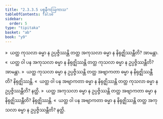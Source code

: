 ```yaml
---
title: "2.3.3.5 ပစ္စနီကဩကာသ"
tableOfContents: false
sidebar:
  order: 5
type: "tipitaka"
basket: "ab"
book: "y9"
---
```



<DynamicBreadcrumb />

<Division number="195" book="y9" e="ch" v="35" p="61">

<Paragraph number="823" book="y9">
»  ယတ္ထ ကုသလာ ဓမ္မာ န ဥပ္ပဇ္ဇိဿန္တိ တတ္ထ အကုသလာ ဓမ္မာ န နိရုဇ္ဈိဿန္တီတိ? အာမန္တာ.
</Paragraph>

<Paragraph number="824" book="y9">
«  ယတ္ထ ဝါ ပန အကုသလာ ဓမ္မာ န နိရုဇ္ဈိဿန္တိ တတ္ထ ကုသလာ ဓမ္မာ န ဥပ္ပဇ္ဇိဿန္တီတိ? အာမန္တာ.
</Paragraph>

<Paragraph number="825" book="y9">
»  ယတ္ထ ကုသလာ ဓမ္မာ န ဥပ္ပဇ္ဇိဿန္တိ တတ္ထ အဗျာကတာ ဓမ္မာ န နိရုဇ္ဈိဿန္တီတိ? နိရုဇ္ဈိဿန္တိ.
</Paragraph>

<Paragraph number="826" book="y9">
«  ယတ္ထ ဝါ ပန အဗျာကတာ ဓမ္မာ န နိရုဇ္ဈိဿန္တိ တတ္ထ ကုသလာ ဓမ္မာ န ဥပ္ပဇ္ဇိဿန္တီတိ? နတ္ထိ.
</Paragraph>

</Division>
<Division number="196" book="y9" e="ch" v="35" p="61">

<Paragraph number="827" book="y9">
»  ယတ္ထ အကုသလာ ဓမ္မာ န ဥပ္ပဇ္ဇိဿန္တိ တတ္ထ အဗျာကတာ ဓမ္မာ န နိရုဇ္ဈိဿန္တီတိ? နိရုဇ္ဈိဿန္တိ.
</Paragraph>

<Paragraph number="828" book="y9">
«  ယတ္ထ ဝါ ပန အဗျာကတာ ဓမ္မာ န နိရုဇ္ဈိဿန္တိ တတ္ထ အကုသလာ ဓမ္မာ န ဥပ္ပဇ္ဇိဿန္တီတိ? နတ္ထိ.
</Paragraph>
</Division>